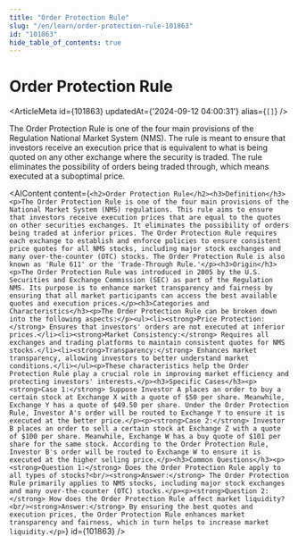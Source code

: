 ```yaml
---
title: "Order Protection Rule"
slug: "/en/learn/order-protection-rule-101863"
id: "101863"
hide_table_of_contents: true
---
```



# Order Protection Rule

<ArticleMeta id={101863} updatedAt={'2024-09-12 04:00:31'} alias={`[]`} />
<div className='border-solid border-b border-t-0 my-4 border-[var(--ifm-color-gray-300)]' />

The Order Protection Rule is one of the four main provisions of the Regulation National Market System (NMS). The rule is meant to ensure that investors receive an execution price that is equivalent to what is being quoted on any other exchange where the security is traded. The rule eliminates the possibility of orders being traded through, which means executed at a suboptimal price.

<AIContent content={`<h2>Order Protection Rule</h2><h3>Definition</h3><p>The Order Protection Rule is one of the four main provisions of the National Market System (NMS) regulations. This rule aims to ensure that investors receive execution prices that are equal to the quotes on other securities exchanges. It eliminates the possibility of orders being traded at inferior prices. The Order Protection Rule requires each exchange to establish and enforce policies to ensure consistent price quotes for all NMS stocks, including major stock exchanges and many over-the-counter (OTC) stocks. The Order Protection Rule is also known as 'Rule 611' or the 'Trade-Through Rule.'</p><h3>Origin</h3><p>The Order Protection Rule was introduced in 2005 by the U.S. Securities and Exchange Commission (SEC) as part of the Regulation NMS. Its purpose is to enhance market transparency and fairness by ensuring that all market participants can access the best available quotes and execution prices.</p><h3>Categories and Characteristics</h3><p>The Order Protection Rule can be broken down into the following aspects:</p><ul><li><strong>Price Protection:</strong> Ensures that investors' orders are not executed at inferior prices.</li><li><strong>Market Consistency:</strong> Requires all exchanges and trading platforms to maintain consistent quotes for NMS stocks.</li><li><strong>Transparency:</strong> Enhances market transparency, allowing investors to better understand market conditions.</li></ul><p>These characteristics help the Order Protection Rule play a crucial role in improving market efficiency and protecting investors' interests.</p><h3>Specific Cases</h3><p><strong>Case 1:</strong> Suppose Investor A places an order to buy a certain stock at Exchange X with a quote of $50 per share. Meanwhile, Exchange Y has a quote of $49.50 per share. Under the Order Protection Rule, Investor A's order will be routed to Exchange Y to ensure it is executed at the better price.</p><p><strong>Case 2:</strong> Investor B places an order to sell a certain stock at Exchange Z with a quote of $100 per share. Meanwhile, Exchange W has a buy quote of $101 per share for the same stock. According to the Order Protection Rule, Investor B's order will be routed to Exchange W to ensure it is executed at the higher selling price.</p><h3>Common Questions</h3><p><strong>Question 1:</strong> Does the Order Protection Rule apply to all types of stocks?<br/><strong>Answer:</strong> The Order Protection Rule primarily applies to NMS stocks, including major stock exchanges and many over-the-counter (OTC) stocks.</p><p><strong>Question 2:</strong> How does the Order Protection Rule affect market liquidity?<br/><strong>Answer:</strong> By ensuring the best quotes and execution prices, the Order Protection Rule enhances market transparency and fairness, which in turn helps to increase market liquidity.</p>`} id={101863} />
